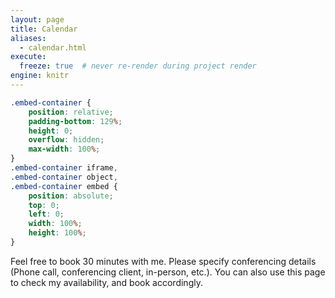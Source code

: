 ```yaml
---
layout: page
title: Calendar
aliases:
  - calendar.html
execute:
  freeze: true  # never re-render during project render
engine: knitr 
---
```


```css
.embed-container {
    position: relative;
    padding-bottom: 129%;
    height: 0;
    overflow: hidden;
    max-width: 100%;
}
.embed-container iframe,
.embed-container object,
.embed-container embed {
    position: absolute;
    top: 0;
    left: 0;
    width: 100%;
    height: 100%;
}
```
Feel free to book 30 minutes with me. Please specify conferencing details (Phone call, conferencing client, in-person, etc.).  You can also use this page to check my availability, and book accordingly.
```{=html}
<!-- Calendly inline widget begin -->
<div class="calendly-inline-widget" data-url="https://calendly.com/justingregoire/connect-with-justin?hide_event_type_details=1&hide_gdpr_banner=1" style="min-width:320px;height:700px;"></div>
<script type="text/javascript" src="https://assets.calendly.com/assets/external/widget.js" async></script>
<!-- Calendly inline widget end -->
```



